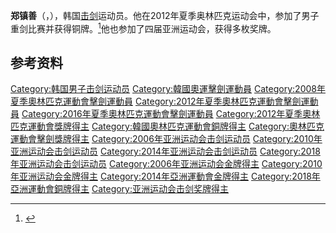 {{Infobox sportsperson
| name           = 郑镇善
|show-medals=yes
|medaltemplates={{MedalSport | 男子[[击剑|击剑]]}}
{{MedalCountry | {{KOR}} }}
{{MedalCompetition|[[奥林匹克运动会|奥林匹克运动会]]}}
{{MedalBronze| [[2012年夏季奥林匹克运动会|2012年 伦敦]] |[[2012年夏季奧林匹克運動會擊劍比賽|男子重剑]]}}
}}

'''郑镇善'''（{{lang-ko|'''정진선'''}}，{{bd|1984年|1月24日||}}），韩国[[击剑|击剑]]运动员。他在2012年夏季奥林匹克运动会中，参加了男子重剑比赛并获得铜牌。<ref>{{cite web|url=http://www.london2012.com/athlete/jung-hyojung-1099398/|title=Hyojung Jung|work=London 2012|accessdate=2012-09-11|archiveurl=https://archive.is/20130128040502/http://www.london2012.com/athlete/jung-hyojung-1099398/|archivedate=2013-01-28|deadurl=yes}}</ref>他也参加了四届亚洲运动会，获得多枚奖牌。

== 参考资料 ==
{{Reflist}}

{{亚洲运动会击剑比赛男子重剑个人冠军}}

{{Authority control}}
{{DEFAULTSORT:Jung Jin-sun}}
[[Category:韩国男子击剑运动员|Category:韩国男子击剑运动员]]
[[Category:韓國奧運擊劍運動員|Category:韓國奧運擊劍運動員]]
[[Category:2008年夏季奧林匹克運動會擊劍運動員|Category:2008年夏季奧林匹克運動會擊劍運動員]]
[[Category:2012年夏季奧林匹克運動會擊劍運動員|Category:2012年夏季奧林匹克運動會擊劍運動員]]
[[Category:2016年夏季奧林匹克運動會擊劍運動員|Category:2016年夏季奧林匹克運動會擊劍運動員]]
[[Category:2012年夏季奧林匹克運動會獎牌得主|Category:2012年夏季奧林匹克運動會獎牌得主]]
[[Category:韓國奧林匹克運動會銅牌得主|Category:韓國奧林匹克運動會銅牌得主]]
[[Category:奧林匹克運動會擊劍獎牌得主|Category:奧林匹克運動會擊劍獎牌得主]]
[[Category:2006年亚洲运动会击剑运动员|Category:2006年亚洲运动会击剑运动员]]
[[Category:2010年亚洲运动会击剑运动员|Category:2010年亚洲运动会击剑运动员]]
[[Category:2014年亚洲运动会击剑运动员|Category:2014年亚洲运动会击剑运动员]]
[[Category:2018年亚洲运动会击剑运动员|Category:2018年亚洲运动会击剑运动员]]
[[Category:2006年亚洲运动会金牌得主|Category:2006年亚洲运动会金牌得主]]
[[Category:2010年亚洲运动会金牌得主|Category:2010年亚洲运动会金牌得主]]
[[Category:2014年亞洲運動會金牌得主|Category:2014年亞洲運動會金牌得主]]
[[Category:2018年亞洲運動會銅牌得主|Category:2018年亞洲運動會銅牌得主]]
[[Category:亚洲运动会击剑奖牌得主|Category:亚洲运动会击剑奖牌得主]]
